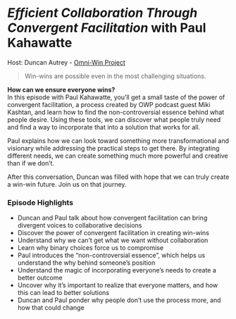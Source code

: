 
# *Efficient Collaboration Through Convergent Facilitation* with Paul Kahawatte

Host: Duncan Autrey - [Omni-Win Project](https://omniwinproject.com)

> Win-wins are possible even in the most challenging situations.

**How can we ensure everyone wins?**  
In this episode with Paul Kahawatte, you’ll get a small taste of the power of convergent facilitation, a process created by OWP podcast guest Miki Kashtan, and learn how to find the non-controversial essence behind what people desire. Using these tools, we can discover what people truly need and find a way to incorporate that into a solution that works for all. 

Paul explains how we can look toward something more transformational and visionary while addressing the practical steps to get there. By integrating different needs, we can create something much more powerful and creative than if we don’t.

After this conversation, Duncan was filled with hope that we can truly create a win-win future. Join us on that journey.

<LiteYouTubeEmbed
             id='xsPvRmUwEIE'
              params="autoplay=1&autohide=1&showinfo=0&rel=0"
              title='"Efficient Collaboration Through Convergent Facilitation" with Paul Kahawatte'
              poster="maxresdefault"
              webp
            />

### Episode Highlights
- Duncan and Paul talk about how convergent facilitation can bring divergent voices to collaborative decisions
- Discover the power of convergent facilitation in creating win-wins
- Understand why we can’t get what we want without collaboration
- Learn why binary choices force us to compromise
- Paul introduces the “non-controversial essence”, which helps us understand the why behind someone’s position
- Understand the magic of incorporating everyone’s needs to create a better outcome
- Uncover why it’s important to realize that everyone matters, and how this can lead to better solutions
- Duncan and Paul ponder why people don’t use the process more, and how that could change


<BioPaul/>
